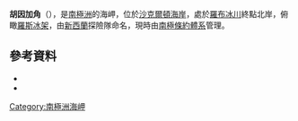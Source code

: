 {{coord|82|31|S|165|10|E|source:GNIS|display=title}}

'''胡因加角'''（{{lang-en|Cape Huinga}}），是[[南極洲|南極洲]]的海岬，位於[[沙克爾頓海岸|沙克爾頓海岸]]，處於[[羅布冰川|羅布冰川]]終點北岸，俯瞰[[羅斯冰架|羅斯冰架]]，由[[新西蘭|新西蘭]]探險隊命名，現時由[[南極條約體系|南極條約體系]]管理。

==參考資料==
*{{cite gnis | type = antarid | id = 7139| name = Huinga, Cape | accessdate = 2012-07-02}}
*{{usgs-gazetteer|id=7139|name=Huinga, Cape}}

{{DEFAULTSORT:Cape Huinga}}
[[Category:南極洲海岬|Category:南極洲海岬]]


{{ShackletonCoast-geo-stub}}